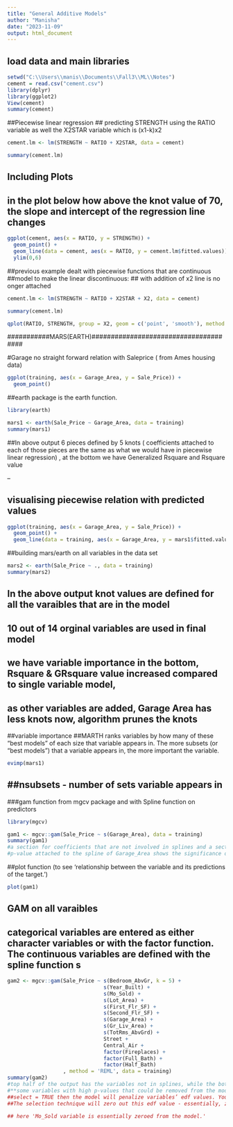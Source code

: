 ---
title: "General Additive Models"
author: "Manisha"
date: "2023-11-09"
output: html_document
---


## load data and main libraries
```{r}
setwd("C:\\Users\\manis\\Documents\\Fall3\\ML\\Notes")
cement = read.csv("cement.csv")
library(dplyr)
library(ggplot2)
View(cement)
summary(cement)
```

##Piecewise linear regression
## predicting STRENGTH using the RATIO variable as well the X2STAR variable which is (x1-k)x2
 
```{r cars}
cement.lm <- lm(STRENGTH ~ RATIO + X2STAR, data = cement)

summary(cement.lm)
```

## Including Plots
## in the plot below how above the knot value of 70, the slope and intercept of the regression line changes
```{r plot, echo=FALSE}
ggplot(cement, aes(x = RATIO, y = STRENGTH)) +
  geom_point() +
  geom_line(data = cement, aes(x = RATIO, y = cement.lm$fitted.values)) +
  ylim(0,6)
```
##previous example dealt with piecewise functions that are continuous
##model to make the linear discontinuous:
## with addition of x2 line is no onger attached
```{r}
cement.lm <- lm(STRENGTH ~ RATIO + X2STAR + X2, data = cement)

summary(cement.lm)

qplot(RATIO, STRENGTH, group = X2, geom = c('point', 'smooth'), method = 'lm', data = cement, ylim = c(0,6))
```
###########MARS(EARTH)######################################

#Garage no straight forward relation with Saleprice ( from Ames housing data)
```{r}
ggplot(training, aes(x = Garage_Area, y = Sale_Price)) +
  geom_point()
```

##earth package is the earth function.
```{r}
library(earth)

mars1 <- earth(Sale_Price ~ Garage_Area, data = training)
summary(mars1)
```
##In above output 6 pieces defined by 5 knots ( coefficients attached to each of those pieces are the same as what we would have in piecewise linear regression) , at the bottom we have Generalized Rsquare and Rsquare value

--

## visualising piecewise relation with predicted values

```{r}
ggplot(training, aes(x = Garage_Area, y = Sale_Price)) +
  geom_point() +
  geom_line(data = training, aes(x = Garage_Area, y = mars1$fitted.values), color = "blue")
```
##building mars/earth on all variables in the data set
```{r}
mars2 <- earth(Sale_Price ~ ., data = training)
summary(mars2)
```
## In the above output knot values are defined for all the varaibles that are in the model
## 10 out of 14 orginal variables are used in final model
## we have variable importance in the bottom, Rsquare & GRsquare value increased compared to single variable model, 
## as other variables are added, Garage Area has less knots now, algorithm prunes the knots

##variable importance
##MARTH ranks variables by how many of these “best models” of each size that variable appears in. The more subsets (or “best models”) that a variable appears in, the more important the variable. 
```{r}
evimp(mars1)
```
##nsubsets - number of sets variable appears in
----------

###gam function from mgcv package and with Spline function on predictors
```{r}
library(mgcv)

gam1 <- mgcv::gam(Sale_Price ~ s(Garage_Area), data = training)
summary(gam1)
#a section for coefficients that are not involved in splines and a section for smoothing terms.
#p-value attached to the spline of Garage_Area shows the significance of that variable to the model as a whole.
```

##plot function (to see 'relationship between the variable and its predictions of the target. ')
```{r}
plot(gam1)
```

## GAM on all varaibles
## categorical variables are entered as either character variables or with the factor function. The continuous variables are defined with the spline function s
```{r}
gam2 <- mgcv::gam(Sale_Price ~ s(Bedroom_AbvGr, k = 5) + 
                               s(Year_Built) +
                               s(Mo_Sold) +
                               s(Lot_Area) +
                               s(First_Flr_SF) + 
                               s(Second_Flr_SF) +
                               s(Garage_Area) +
                               s(Gr_Liv_Area) +
                               s(TotRms_AbvGrd) +
                               Street +
                               Central_Air +
                               factor(Fireplaces) + 
                               factor(Full_Bath) +
                               factor(Half_Bath)
                  , method = 'REML', data = training)
summary(gam2)
#top half of the output has the variables not in splines, while the bottom half has the spline variables.
#**some variables with high p-values that could be removed from the model. 
##select = TRUE then the model will penalize variables’ edf values. You can think of an edf value almost like a polynomial term.
##The selection technique will zero out this edf value - essentially, zeroing out the variable itself.

## here 'Mo_Sold variable is essentially zeroed from the model.'
```




